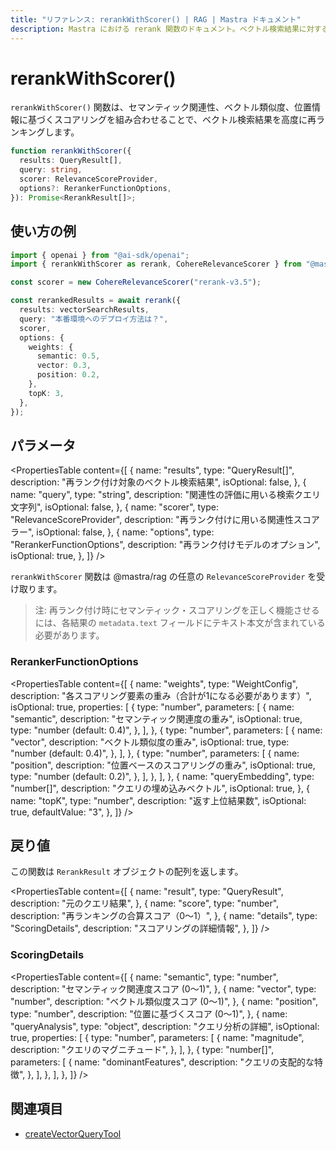 ```yaml
---
title: "リファレンス: rerankWithScorer() | RAG | Mastra ドキュメント"
description: Mastra における rerank 関数のドキュメント。ベクトル検索結果に対する高度な再ランク付け機能を提供します。
---
```


# rerankWithScorer()

`rerankWithScorer()` 関数は、セマンティック関連性、ベクトル類似度、位置情報に基づくスコアリングを組み合わせることで、ベクトル検索結果を高度に再ランキングします。

```typescript
function rerankWithScorer({
  results: QueryResult[],
  query: string,
  scorer: RelevanceScoreProvider,
  options?: RerankerFunctionOptions,
}): Promise<RerankResult[]>;
```


## 使い方の例

```typescript
import { openai } from "@ai-sdk/openai";
import { rerankWithScorer as rerank, CohereRelevanceScorer } from "@mastra/rag";

const scorer = new CohereRelevanceScorer("rerank-v3.5");

const rerankedResults = await rerank({
  results: vectorSearchResults,
  query: "本番環境へのデプロイ方法は？",
  scorer,
  options: {
    weights: {
      semantic: 0.5,
      vector: 0.3,
      position: 0.2,
    },
    topK: 3,
  },
});
```


## パラメータ

<PropertiesTable
  content={[
    {
      name: "results",
      type: "QueryResult[]",
      description: "再ランク付け対象のベクトル検索結果",
      isOptional: false,
    },
    {
      name: "query",
      type: "string",
      description: "関連性の評価に用いる検索クエリ文字列",
      isOptional: false,
    },
    {
      name: "scorer",
      type: "RelevanceScoreProvider",
      description: "再ランク付けに用いる関連性スコアラー",
      isOptional: false,
    },
    {
      name: "options",
      type: "RerankerFunctionOptions",
      description: "再ランク付けモデルのオプション",
      isOptional: true,
    },
  ]}
/>

`rerankWithScorer` 関数は @mastra/rag の任意の `RelevanceScoreProvider` を受け取ります。

> 注: 再ランク付け時にセマンティック・スコアリングを正しく機能させるには、各結果の `metadata.text` フィールドにテキスト本文が含まれている必要があります。

### RerankerFunctionOptions

<PropertiesTable
  content={[
    {
      name: "weights",
      type: "WeightConfig",
      description:
        "各スコアリング要素の重み（合計が1になる必要があります）",
      isOptional: true,
      properties: [
        {
          type: "number",
          parameters: [
            {
              name: "semantic",
              description: "セマンティック関連度の重み",
              isOptional: true,
              type: "number (default: 0.4)",
            },
          ],
        },
        {
          type: "number",
          parameters: [
            {
              name: "vector",
              description: "ベクトル類似度の重み",
              isOptional: true,
              type: "number (default: 0.4)",
            },
          ],
        },
        {
          type: "number",
          parameters: [
            {
              name: "position",
              description: "位置ベースのスコアリングの重み",
              isOptional: true,
              type: "number (default: 0.2)",
            },
          ],
        },
      ],
    },
    {
      name: "queryEmbedding",
      type: "number[]",
      description: "クエリの埋め込みベクトル",
      isOptional: true,
    },
    {
      name: "topK",
      type: "number",
      description: "返す上位結果数",
      isOptional: true,
      defaultValue: "3",
    },
  ]}
/>

## 戻り値

この関数は `RerankResult` オブジェクトの配列を返します。

<PropertiesTable
  content={[
    {
      name: "result",
      type: "QueryResult",
      description: "元のクエリ結果",
    },
    {
      name: "score",
      type: "number",
      description: "再ランキングの合算スコア（0～1）",
    },
    {
      name: "details",
      type: "ScoringDetails",
      description: "スコアリングの詳細情報",
    },
  ]}
/>

### ScoringDetails

<PropertiesTable
  content={[
    {
      name: "semantic",
      type: "number",
      description: "セマンティック関連度スコア (0～1)",
    },
    {
      name: "vector",
      type: "number",
      description: "ベクトル類似度スコア (0～1)",
    },
    {
      name: "position",
      type: "number",
      description: "位置に基づくスコア (0～1)",
    },
    {
      name: "queryAnalysis",
      type: "object",
      description: "クエリ分析の詳細",
      isOptional: true,
      properties: [
        {
          type: "number",
          parameters: [
            {
              name: "magnitude",
              description: "クエリのマグニチュード",
            },
          ],
        },
        {
          type: "number[]",
          parameters: [
            {
              name: "dominantFeatures",
              description: "クエリの支配的な特徴",
            },
          ],
        },
      ],
    },
  ]}
/>

## 関連項目

- [createVectorQueryTool](../tools/vector-query-tool)